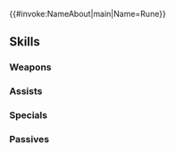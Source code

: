 {{#invoke:NameAbout|main|Name=Rune}}{{HeroPage Tabs}}
{{Hero Infobox
|Name=Rune
|Title=Source of Wisdom
|Origin=Fire Emblem Heroes
|Gender=M
|WeaponType=Colorless Tome
|MoveType=Infantry
|actorEN=Veronica Taylor
|MythicEffect=Light
|MythicEffect2=Raiding Party Bonus
|MythicEffect3=Raiding Party Call
|BoostHP=5
|BoostSpd=4
|actorJP=蒼井翔太
|artist=前嶋重機
|additionDate=2024-12-06
|releaseDate=2024-12-06
|cv1=0
|cv2=9900100
|TagID=ルーン
|InternalID=1174
|Properties=mythic
|description=A boy who fled from Ásgarðr, the celestial realm. Through his mysterious power he can decipher writings that depict the beginning of creation.
}}
{{Stats Page
|Lv1HP=15|Lv1ATK=12|Lv1SPD=11|Lv1DEF=6|Lv1RES=9
|GRHP=50|GRATK=80|GRSPD=55|GRDEF=35|GRRES=90
}}
==Skills==
===Weapons===
{{Weapons Table
|weapon1=Stone
|weapon1Default=1
|weapon1Unlock=1
|weapon2=Elstone
|weapon2Default=3
|weapon2Unlock=3
|weapon3=Atlas (weapon)
|weapon3Default=4
|weapon3Unlock=3
|weapon4=Óðr of Creation
|weapon4Default=5
|weapon4Unlock=5
}}
===Assists===
{{Assists Table}}
===Specials===
{{Specials Table
|special1=Daylight
|special1Default=5
|special1Unlock=3
|special2=Noontime
|special2Unlock=4
|special3=Flare
|special3Unlock=5
}}
===Passives===
{{Passives Table
|passiveA1=Warding Blow 1
|passiveA2=Mirror Strike 1
|passiveA3=Mirror Strike 2
|passiveA4=Sly Mirror
|passiveA1Unlock=2
|passiveA2Unlock=3
|passiveA3Unlock=4
|passiveA4Unlock=5
|passiveB1=Font of Wisdom
|passiveB1Unlock=5
|passiveC1=Time's Pulse 1
|passiveC2=Time's Pulse 2
|passiveC3=Time's Pulse 3
|passiveC4=Pulse Up: Ploy
|passiveC1Unlock=2
|passiveC2Unlock=3
|passiveC3Unlock=4
|passiveC4Unlock=5
}}
{{Heroes Navbox}}